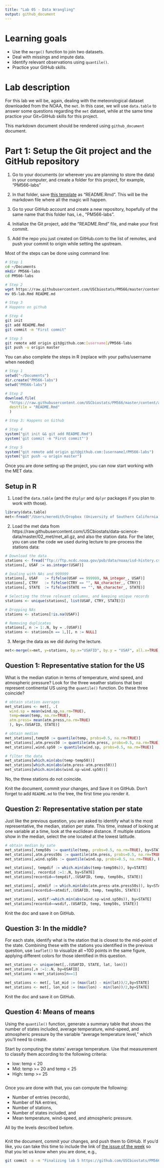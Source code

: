 ```yaml
---
title: "Lab 05 - Data Wrangling"
output: github_document
---
```


# Learning goals

- Use the `merge()` function to join two datasets.
- Deal with missings and impute data.
- Identify relevant observations using `quantile()`.
- Practice your GitHub skills.

# Lab description

For this lab we will be, again, dealing with the meteorological dataset downloaded from the NOAA, the `met`. In this case, we will use `data.table` to answer some questions regarding the `met` dataset, while at the same time practice your Git+GitHub skills for this project.

This markdown document should be rendered using `github_document` document.

# Part 1: Setup the Git project and the GitHub repository

1. Go to your documents (or wherever you are planning to store the data) in your computer, and create a folder for this project, for example, "PM566-labs"

2. In that folder, save [this template](https://raw.githubusercontent.com/USCbiostats/PM566/master/content/assignment/05-lab.Rmd) as "README.Rmd". This will be the markdown file where all the magic will happen.

3. Go to your GitHub account and create a new repository, hopefully of the same name that this folder has, i.e., "PM566-labs".

4. Initialize the Git project, add the "README.Rmd" file, and make your first commit.

5. Add the repo you just created on GitHub.com to the list of remotes, and push your commit to origin while setting the upstream.

Most of the steps can be done using command line:

```sh
# Step 1
cd ~/Documents
mkdir PM566-labs
cd PM566-labs

# Step 2
wget https://raw.githubusercontent.com/USCbiostats/PM566/master/content/assignment/05-lab.Rmd 
mv 05-lab.Rmd README.md

# Step 3
# Happens on github

# Step 4
git init
git add README.Rmd
git commit -m "First commit"

# Step 5
git remote add origin git@github.com:[username]/PM566-labs
git push -u origin master
```

You can also complete the steps in R (replace with your paths/username when needed)

```r
# Step 1
setwd("~/Documents")
dir.create("PM566-labs")
setwd("PM566-labs")

# Step 2
download.file(
  "https://raw.githubusercontent.com/USCbiostats/PM566/master/content/assignment/05-lab.Rmd",
  destfile = "README.Rmd"
  )

# Step 3: Happens on Github

# Step 4
system("git init && git add README.Rmd")
system('git commit -m "First commit"')

# Step 5
system("git remote add origin git@github.com:[username]/PM566-labs")
system("git push -u origin master")
```

Once you are done setting up the project, you can now start working with the MET data.

## Setup in R

1. Load the `data.table` (and the `dtplyr` and `dplyr` packages if you plan to work with those).
```r
library(data.table)
met<-fread("/Users/meredith/Dropbox (University of Southern California)/Courses/PM566/met_all.gz")
```

2. Load the met data from https://raw.githubusercontent.com/USCbiostats/data-science-data/master/02_met/met_all.gz, and also the station data. For the later, you can use the code we used during lecture to pre-process the stations data:

```r
# Download the data
stations <- fread("ftp://ftp.ncdc.noaa.gov/pub/data/noaa/isd-history.csv")
stations[, USAF := as.integer(USAF)]

# Dealing with NAs and 999999
stations[, USAF   := fifelse(USAF == 999999, NA_integer_, USAF)]
stations[, CTRY   := fifelse(CTRY == "", NA_character_, CTRY)]
stations[, STATE  := fifelse(STATE == "", NA_character_, STATE)]

# Selecting the three relevant columns, and keeping unique records
stations <- unique(stations[, list(USAF, CTRY, STATE)])

# Dropping NAs
stations <- stations[!is.na(USAF)]

# Removing duplicates
stations[, n := 1:.N, by = .(USAF)]
stations <- stations[n == 1,][, n := NULL]
```

3. Merge the data as we did during the lecture.

```r
met<-merge(x=met, y=stations, by.x="USAFID", by.y = "USAF", all.x=TRUE, all.y=FALSE)

```

## Question 1: Representative station for the US

What is the median station in terms of temperature, wind speed, and atmospheric pressure? Look for the three weather stations that best represent continental US using the `quantile()` function. Do these three coincide?

```r
# obtain station averages
met_stations <- met[, .(
  wind.sp = mean(wind.sp,na.rm=TRUE),
  temp=mean(temp, na.rm=TRUE),
  atm.press= mean(atm.press,na.rm=TRUE)
  ), by=.(USAFID, STATE)]

# obtain median
met_stations[,temp50 := quantile(temp, probs=0.5, na.rm=TRUE)]
met_stations[,atm.press50 := quantile(atm.press, probs=0.5, na.rm=TRUE)]
met_stations[,wind.sp50 := quantile(wind.sp, probs=0.5, na.rm=TRUE)]

# filter the data
met_stations[which.min(abs(temp-temp50))]
met_stations[which.min(abs(atm.press-atm.press50))]
met_stations[which.min(abs(wind.sp-wind.sp50))]
```
No, the three stations do not coincide.


Knit the document, commit your changes, and Save it on GitHub. Don't forget to add `README.md` to the tree, the first time you render it.

## Question 2: Representative station per state

Just like the previous question, you are asked to identify what is the most representative, the median, station per state. This time, instead of looking at one variable at a time, look at the euclidean distance. If multiple stations show in the median, select the one located at the lowest latitude.

```r
# obtain median by sate
met_stations[,temp50s := quantile(temp, probs=0.5, na.rm=TRUE), by=STATE]
met_stations[,atm.press50s := quantile(atm.press, probs=0.5, na.rm=TRUE), by=STATE]
met_stations[,wind.sp50s := quantile(wind.sp, probs=0.5, na.rm=TRUE), by=STATE]

met_stations[, tempdif := which.min(abs(temp-temp50s)), by=STATE]
met_stations[, recordid :=1:.N, by=STATE]
met_stations[recordid==tempdif,.(USAFID, temp, temp50s, STATE)]

met_stations[, atmdif := which.min(abs(atm.press-atm.press50s)), by=STATE]
met_stations[recordid==atmdif,.(USAFID, temp, temp50s, STATE)]

met_stations[, wsdif:=which.min(abs(wind.sp-wind.sp50s)), by=STATE]
met_stations[recordid==wsdif,.(USAFID, temp, temp50s, STATE)]
```

Knit the doc and save it on GitHub.

## Question 3: In the middle?

For each state, identify what is the station that is closest to the mid-point of the state. Combining these with the stations you identified in the previous question, use `leaflet()` to visualize all ~100 points in the same figure, applying different colors for those identified in this question.

```r

met_stations <- unique(met[,.(USAFID, STATE, lat, lon)])
met_stations[,n :=1:.N, by=USAFID]
met_stations <-met_stations[n==1]

met_stations <- met[, lat_mid := (max(lat) - min(lat))/2,by=STATE]
met_stations <- met[, lon_mid := (max(lon) - min(lon))/2,by=STATE]

```

Knit the doc and save it on GitHub.

## Question 4: Means of means

Using the `quantile()` function, generate a summary table that shows the number of states included, average temperature, wind-speed, and atmospheric pressure by the variable "average temperature level," which you'll need to create. 

Start by computing the states' average temperature. Use that measurement to classify them according to the following criteria: 

- low: temp < 20
- Mid: temp >= 20 and temp < 25
- High: temp >= 25

```r

```

Once you are done with that, you can compute the following:

- Number of entries (records),
- Number of NA entries,
- Number of stations,
- Number of states included, and
- Mean temperature, wind-speed, and atmospheric pressure.

All by the levels described before.

```r

```

Knit the document, commit your changes, and push them to GitHub. If you'd like, you can take this time to include the link of [the issue of the week](https://github.com/USCbiostats/PM566/issues/23) so that you let us know when you are done, e.g.,

```bash
git commit -a -m "Finalizing lab 5 https://github.com/USCbiostats/PM566/issues/23"
```




